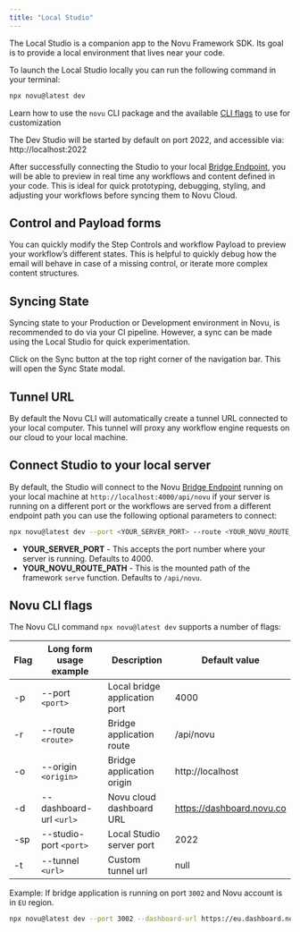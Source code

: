 ```yaml
---
title: "Local Studio"
---
```


The Local Studio is a companion app to the Novu Framework SDK. Its goal is to provide a local environment that lives near your code.

To launch the Local Studio locally you can run the following command in your terminal:

```bash
npx novu@latest dev
```
<Info>Learn how to use the `novu` CLI package and the available [CLI flags](#novu-cli-flags) to use for customization</Info>

The Dev Studio will be started by default on port 2022, and accessible via: http://localhost:2022

After successfully connecting the Studio to your local [Bridge Endpoint](/concepts/endpoint), you will be able to preview in real time any workflows and content defined in your code. This is ideal for quick prototyping, debugging, styling, and adjusting your workflows before syncing them to Novu Cloud.

## Control and Payload forms

You can quickly modify the Step Controls and workflow Payload to preview your workflow’s different states. This is helpful to quickly debug how the email will behave in case of a missing control, or iterate more complex content structures.

## Syncing State

Syncing state to your Production or Development environment in Novu, is recommended to do via your CI pipeline. However, a sync can be made using the Local Studio for quick experimentation.

Click on the Sync button at the top right corner of the navigation bar. This will open the Sync State modal.

## Tunnel URL

By default the Novu CLI will automatically create a tunnel URL connected to your local computer. This tunnel will proxy any workflow engine requests on our cloud to your local machine.

## Connect Studio to your local server

By default, the Studio will connect to the Novu [Bridge Endpoint](/concepts/endpoint) running on your local machine at `http://localhost:4000/api/novu` if your server is running on a different port or the workflows are served from a different endpoint path you can use the following optional parameters to connect:

```bash
npx novu@latest dev --port <YOUR_SERVER_PORT> --route <YOUR_NOVU_ROUTE_PATH>
```

- **YOUR_SERVER_PORT** - This accepts the port number where your server is running. Defaults to 4000.
- **YOUR_NOVU_ROUTE_PATH** - This is the mounted path of the framework `serve` function. Defaults to `/api/novu`.

## Novu CLI flags

The Novu CLI command `npx novu@latest dev` supports a number of flags:

| Flag | Long form usage example   | Description                   | Default value               |
| ---- | -----------------------   | ----------------------------- | --------------------------- |
| -p   | --port `<port>`           | Local bridge application port | 4000                        |
| -r   | --route `<route>`         | Bridge application route      | /api/novu                   |
| -o   | --origin `<origin>`       | Bridge application origin     | http://localhost            |
| -d   | --dashboard-url `<url>`   | Novu cloud dashboard URL      | https://dashboard.novu.co   |
| -sp  | --studio-port `<port>`    | Local Studio server port      | 2022                        |
| -t   | --tunnel `<url>`          | Custom tunnel url             | null                       |

Example: If bridge application is running on port `3002` and Novu account is in `EU` region.

```bash
npx novu@latest dev --port 3002 --dashboard-url https://eu.dashboard.novu.co
```